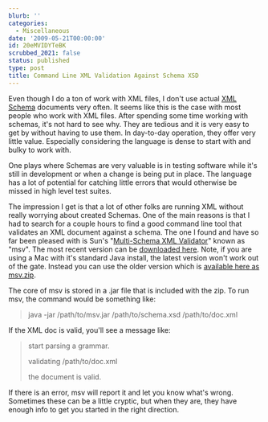 ```yaml
---
blurb: ''
categories:
  - Miscellaneous
date: '2009-05-21T00:00:00'
id: 20eMVIDYTeBK
scrubbed_2021: false
status: published
type: post
title: Command Line XML Validation Against Schema XSD
---
```


Even though I do a ton of work with XML files, I don't use actual
[XML Schema](http://en.wikipedia.org/wiki/XML_schema) documents
very often. It seems like this is the case with most people who
work with XML files. After spending some time working with schemas,
it's not hard to see why. They are tedious and it is very easy to
get by without having to use them. In day-to-day operation, they
offer very little value. Especially considering the language is
dense to start with and bulky to work with.

One plays where Schemas are very valuable is in testing software
while it's still in development or when a change is being put in
place. The language has a lot of potential for catching little
errors that would otherwise be missed in high level test suites.

The impression I get is that a lot of other folks are running XML
without really worrying about created Schemas. One of the main
reasons is that I had to search for a couple hours to find a good
command line tool that validates an XML document against a schema.
The one I found and have so far been pleased with is Sun's
"[Multi-Schema XML Validator](https://msv.dev.java.net/)" known as
"msv". The most recent version can be
[downloaded here](https://msv.dev.java.net/servlets/ProjectDocumentList?folderID=100&expandFolder=100&folderID=101).
Note, if you are using a Mac with it's standard Java install, the
latest version won't work out of the gate. Instead you can use the
older version which is
[available here as msv.zip](https://msv.dev.java.net/servlets/ProjectDocumentList?folderID=101&expandFolder=101&folderID=100).

The core of msv is stored in a .jar file that is included with the
zip. To run msv, the command would be something like:

> java -jar /path/to/msv.jar /path/to/schema.xsd /path/to/doc.xml

If the XML doc is valid, you'll see a message like:

> start parsing a grammar.
> 
> validating /path/to/doc.xml
> 
> the document is valid.

If there is an error, msv will report it and let you know what's
wrong. Sometimes these can be a little cryptic, but when they are,
they have enough info to get you started in the right direction.
